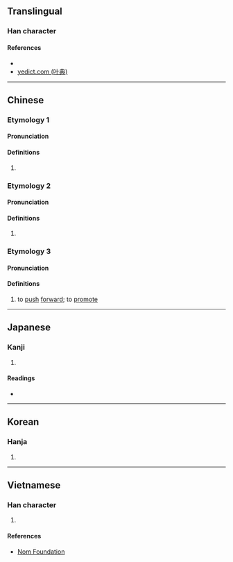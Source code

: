 {{also|唝}}
{{character info/new}}
==Translingual==

===Han character===
{{Han char|rn=30|rad=口|as=10|sn=13|four=61086|canj=RMBC|ids=⿰口貢}}

====References====
* {{Han ref|kx=0202.140|dkj=04058|dj=0424.370|hdz=10664.120|uh=55CA|ud=21962|bh=DCCF|bd=56527}}
* [http://yedict.com/htm/55/551D.htm yedict.com (叶典)]

----
==Chinese==
{{zh-forms|s=唝}}

===Etymology 1===
====Pronunciation====
{{zh-pron
|m=hǒng
|m-s=
|c=hung2,gung3
|c-t=
|g=
|h=pfs=
|j=
|md=
|mn=
|mn-t=
|w=
|x=
|mc=y
|oc=y
|cat=n
}}

====Definitions====
{{zh-hanzi}}

# {{zh-only|羅嗊}}
===Etymology 2===
====Pronunciation====
{{zh-pron
|m=gòng
|c=gung3
|cat=pn
}}

====Definitions====
{{zh-hanzi}}

# {{zh-only|嗊吥}}
===Etymology 3===
====Pronunciation====
{{zh-pron
|m=gǒng
|cat=v
}}

====Definitions====
{{zh-hanzi}}
# to [[push]] [[forward]]; to [[promote]]
----

==Japanese==

===Kanji===
{{ja-kanji|grade=|rs=口10}}

# {{defn|lang=ja|sort=口10}}

====Readings====
* {{ja-readings|on=[[こう]] (kō), [[く]] (ku)|kun=}}

----

==Korean==

===Hanja===
{{ko-hanja|hangeul=홍|rv=hong|mr=hong}}

# {{defn|lang=ko|sort=口10}}

----

==Vietnamese==

===Han character===
{{vi-hantu|[[rống]]|rs=口10}}

# {{defn|lang=vi|sort=口10}}

====References====
* [http://nomfoundation.org/common/nom_details.php?codepoint=55ca Nom Foundation]